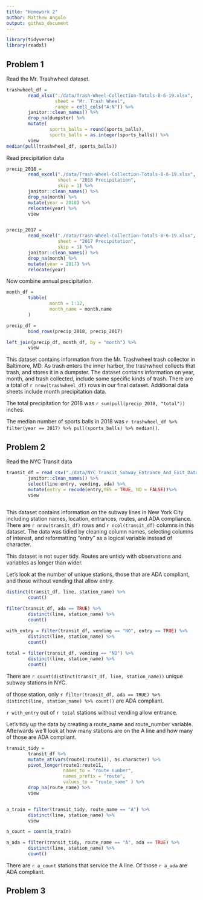 ```yaml
---
title: "Homework 2"
author: Matthew Angulo
output: github_document
---
```


```r
library(tidyverse)
library(readxl)
```

## Problem 1

Read the Mr. Trashwheel dataset. 

```r
trashwheel_df = 
        read_xlsx("./data/Trash-Wheel-Collection-Totals-8-6-19.xlsx", 
                  sheet = "Mr. Trash Wheel",
                  range = cell_cols("A:N")) %>% 
        janitor::clean_names() %>% 
        drop_na(dumpster) %>% 
        mutate(
                sports_balls = round(sports_balls),
                sports_balls = as.integer(sports_balls)) %>% 
        view
median(pull(trashwheel_df, sports_balls))
```

Read precipitation data

```r
precip_2018 = 
        read_excel("./data/Trash-Wheel-Collection-Totals-8-6-19.xlsx",
                   sheet = "2018 Precipitation",
                   skip = 1) %>% 
        janitor::clean_names() %>% 
        drop_na(month) %>% 
        mutate(year = 2018) %>% 
        relocate(year) %>% 
        view


precip_2017 = 
        read_excel("./data/Trash-Wheel-Collection-Totals-8-6-19.xlsx",
                   sheet = "2017 Precipitation",
                   skip = 1) %>% 
        janitor::clean_names() %>% 
        drop_na(month) %>% 
        mutate(year = 2017) %>% 
        relocate(year)

```

Now combine annual precipitation. 

```r
month_df = 
        tibble(
                month = 1:12,
                month_name = month.name
        )

precip_df = 
        bind_rows(precip_2018, precip_2017) 

left_join(precip_df, month_df, by = "month") %>% 
        view

```


This dataset contains information from the Mr. Trashwheel trash collector in Baltimore, MD. As trash enters the inner harbor, the trashwheel collects that trash, and stores it in a dumpster. The dataset contains information on year, month, and trash collected, include some specific kinds of trash. There are a total of `r nrow(trashwheel_df)` rows in our final dataset. Additional data sheets include month precipitation data. 

The total precipitation for 2018 was `r sum(pull(precip_2018, "total"))` inches. 

The median number of sports balls in 2018 was `r trashwheel_df %>% filter(year == 2017) %>% pull(sports_balls) %>% median()`.


## Problem 2

Read the NYC Transit data

```r
transit_df = read_csv("./data/NYC_Transit_Subway_Entrance_And_Exit_Data.csv") %>% 
        janitor::clean_names() %>%
        select(line:entry, vending, ada) %>%
        mutate(entry = recode(entry,YES = TRUE, NO = FALSE))%>% 
        view
      
```

This dataset contains information on the subway lines in New York City including station names, location, entrances, routes, and ADA compliance. There are `r nrow(transit_df)` rows and `r ncol(transit_df)` columns in this dataset. The data was tidied by cleaning column names, selecting columns of interest, and reformatting "entry" as a logical variable instead of character.

This dataset is not super tidy. Routes are untidy with observations and variables as longer than wider. 

Let's look at the number of unique stations, those that are ADA compliant, and those without vending that allow entry. 

```r
distinct(transit_df, line, station_name) %>% 
        count()

filter(transit_df, ada == TRUE) %>% 
        distinct(line, station_name) %>% 
        count()

with_entry = filter(transit_df, vending == "NO", entry == TRUE) %>% 
        distinct(line, station_name) %>% 
        count()
        
total = filter(transit_df, vending == "NO") %>% 
        distinct(line, station_name) %>% 
        count()

```

There are `r count(distinct(transit_df, line, station_name))` unique subway stations in NYC. 

of those station, only `r filter(transit_df, ada == TRUE) %>% distinct(line, station_name) %>% count()` are ADA compliant. 

`r with_entry` out of `r total` stations without vending allow entrance. 

Let's tidy up the data by creating a route_name and route_number variable. Afterwards we'll look at how many stations are on the A line and how many of those are ADA compliant. 
```r
transit_tidy = 
        transit_df %>%
        mutate_at(vars(route1:route11), as.character) %>% 
        pivot_longer(route1:route11,
                     names_to = "route_number",
                     names_prefix = "route",
                     values_to = "route_name" ) %>% 
        drop_na(route_name) %>% 
        view


a_train = filter(transit_tidy, route_name == "A") %>% 
        distinct(line, station_name) %>% 
        view

a_count = count(a_train)

a_ada = filter(transit_tidy, route_name == "A", ada == TRUE) %>% 
        distinct(line, station_name) %>% 
        count()

```

There are `r a_count` stations that service the A line. Of those `r a_ada` are ADA compliant. 

## Problem 3
